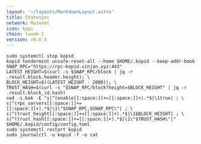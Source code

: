 ```yaml
---
layout: '~/layouts/MarkdownLayout.astro'
title: Statesync
network: Mainnet
icon: kopi
chain: luwak-1
version: v0.6.5
---
```


```
sudo systemctl stop kopid
kopid tendermint unsafe-reset-all --home $HOME/.kopid --keep-addr-book
SNAP_RPC="https://rpc-kopid.vinjan.xyz:443"
LATEST_HEIGHT=$(curl -s $SNAP_RPC/block | jq -r .result.block.header.height); \
BLOCK_HEIGHT=$((LATEST_HEIGHT - 2000)); \
TRUST_HASH=$(curl -s "$SNAP_RPC/block?height=$BLOCK_HEIGHT" | jq -r .result.block_id.hash)
sed -i.bak -E "s|^(enable[[:space:]]+=[[:space:]]+).*$|\1true| ; \
s|^(rpc_servers[[:space:]]+=[[:space:]]+).*$|\1\"$SNAP_RPC,$SNAP_RPC\"| ; \
s|^(trust_height[[:space:]]+=[[:space:]]+).*$|\1$BLOCK_HEIGHT| ; \
s|^(trust_hash[[:space:]]+=[[:space:]]+).*$|\1\"$TRUST_HASH\"|" $HOME/.kopid/config/config.toml
sudo systemctl restart kopid
sudo journalctl -u kopid -f -o cat
```
